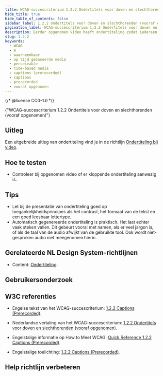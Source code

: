 ```yaml
---
title: WCAG-succescriterium 1.2.2 Ondertitels voor doven en slechthorenden (vooraf opgenomen)
hide_title: true
hide_table_of_contents: false
sidebar_label: 1.2.2 Ondertitels voor doven en slechthorenden (vooraf opgenomen)
pagination_label: WCAG-succescriterium 1.2.2 Ondertitels voor doven en slechthorenden (vooraf opgenomen)
description: Eerder opgenomen video heeft ondertiteling zodat iedereen vergelijkbare informatie heeft.
slug: 1.2.2
keywords:
  - WCAG
  - A
  - waarneembaar
  - op tijd gebaseerde media
  - perceivable
  - time-based media
  - captions (prerecorded)
  - captions
  - prerecorded
  - vooraf opgenomen
---
```


{/* @license CC0-1.0 */}


<WcagHeadingGroup level={1} conformanceLevel="Niveau A">
  {"WCAG-succescriterium 1.2.2 Ondertitels voor doven en slechthorenden (vooraf opgenomen)"}
</WcagHeadingGroup>

## Uitleg

<Summary />

Een uitgebreide uitleg van ondertiteling vind je in de richtlijn [Ondertiteling bij video](/richtlijnen/content/video/ondertiteling).

## Hoe te testen

- Controleer bij opgenomen video of er kloppende ondertiteling aanwezig is.

## Tips

- Let bij de presentatie van ondertiteling goed op toegankelijkheidsprincipes als het contrast, het formaat van de tekst en een goed leesbaar lettertype.
- Automatisch gegenereerde ondertiteling is praktisch. Het laat echter vaak steken vallen. Dit gebeurt vooral met namen, als er veel jargon is, of als de taal van de audio afwijkt van de gebruikte tool. Ook wordt niet-gesproken audio niet meegenomen hierin.

## Gerelateerde NL Design System-richtlijnen

- Content: [Ondertiteling](/richtlijnen/content/video/ondertiteling).

## Gebruikersonderzoek

<CTAGebruikersonderzoek />

## W3C referenties

- Engelse tekst van het WCAG-succescriterium: [<span lang="en">1.2.2 Captions (Prerecorded)</span>](https://www.w3.org/TR/WCAG22/#captions-prerecorded).
- Nederlandse vertaling van het WCAG-succescriterium: [1.2.2 Ondertitels voor doven en slechthorenden (vooraf opgenomen)](https://www.w3.org/Translations/WCAG22-nl/#captions-prerecorded).
- Engelstalige informatie op <span lang="en">How to Meet WCAG</span>: [<span lang="en">Quick Reference 1.2.2 Captions (Prerecorded)</span>](https://www.w3.org/WAI/WCAG22/quickref/#captions-prerecorded).
- Engelstalige toelichting: [<span lang="en">1.2.2 Captions (Prerecorded)</span>](https://www.w3.org/WAI/WCAG22/Understanding/captions-prerecorded.html).

  <SpotlightSection>
    <Markdown omitH1 headinglevel={3}>
      <Disclaimer />
    </Markdown>
  </SpotlightSection>

## Help richtlijn verbeteren

<Markdown omitH1 headinglevel={3}>
  <WCAGFooterInfo />
</Markdown>
